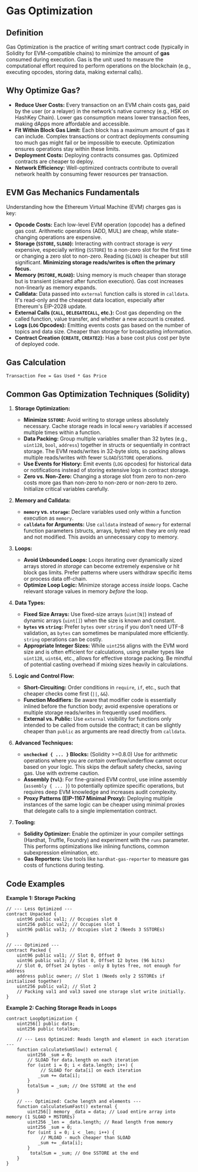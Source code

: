 
# Gas Optimization

## Definition

Gas Optimization is the practice of writing smart contract code (typically in Solidity for EVM-compatible chains) to minimize the amount of **gas** consumed during execution. Gas is the unit used to measure the computational effort required to perform operations on the blockchain (e.g., executing opcodes, storing data, making external calls).

## Why Optimize Gas?

*   **Reduce User Costs:** Every transaction on an EVM chain costs gas, paid by the user (or a relayer) in the network's native currency (e.g., HSK on HashKey Chain). Lower gas consumption means lower transaction fees, making dApps more affordable and accessible.
*   **Fit Within Block Gas Limit:** Each block has a maximum amount of gas it can include. Complex transactions or contract deployments consuming too much gas might fail or be impossible to execute. Optimization ensures operations stay within these limits.
*   **Deployment Costs:** Deploying contracts consumes gas. Optimized contracts are cheaper to deploy.
*   **Network Efficiency:** Well-optimized contracts contribute to overall network health by consuming fewer resources per transaction.

## EVM Gas Mechanics Fundamentals

Understanding how the Ethereum Virtual Machine (EVM) charges gas is key:

*   **Opcode Costs:** Each low-level EVM operation (opcode) has a defined gas cost. Arithmetic operations (ADD, MUL) are cheap, while state-changing operations are expensive.
*   **Storage (`SSTORE`, `SLOAD`):** Interacting with contract storage is *very* expensive, especially writing (`SSTORE`) to a non-zero slot for the first time or changing a zero slot to non-zero. Reading (`SLOAD`) is cheaper but still significant. **Minimizing storage reads/writes is often the primary focus.**
*   **Memory (`MSTORE`, `MLOAD`):** Using memory is much cheaper than storage but is transient (cleared after function execution). Gas cost increases non-linearly as memory expands.
*   **Calldata:** Data passed into `external` function calls is stored in `calldata`. It's read-only and the cheapest data location, especially after Ethereum's EIP-2028 update.
*   **External Calls (`CALL`, `DELEGATECALL`, etc.):** Cost gas depending on the called function, value transfer, and whether a new account is created.
*   **Logs (`LOG` Opcodes):** Emitting events costs gas based on the number of topics and data size. Cheaper than storage for broadcasting information.
*   **Contract Creation (`CREATE`, `CREATE2`):** Has a base cost plus cost per byte of deployed code.

## Gas Calculation

`Transaction Fee = Gas Used * Gas Price`


## Common Gas Optimization Techniques (Solidity)

1.  **Storage Optimization:**
    *   **Minimize `SSTORE`:** Avoid writing to storage unless absolutely necessary. Cache storage reads in local `memory` variables if accessed multiple times within a function.
    *   **Data Packing:** Group multiple variables smaller than 32 bytes (e.g., `uint128`, `bool`, `address`) together in structs or sequentially in contract storage. The EVM reads/writes in 32-byte slots, so packing allows multiple reads/writes with fewer `SLOAD`/`SSTORE` operations.
    *   **Use Events for History:** Emit events (`LOG` opcodes) for historical data or notifications instead of storing extensive logs in contract storage.
    *   **Zero vs. Non-Zero:** Changing a storage slot from zero to non-zero costs more gas than non-zero to non-zero or non-zero to zero. Initialize critical variables carefully.

2.  **Memory and Calldata:**
    *   **`memory` vs. `storage`:** Declare variables used only within a function execution as `memory`.
    *   **`calldata` for Arguments:** Use `calldata` instead of `memory` for external function parameters (structs, arrays, bytes) when they are only read and not modified. This avoids an unnecessary copy to memory.

3.  **Loops:**
    *   **Avoid Unbounded Loops:** Loops iterating over dynamically sized arrays stored *in storage* can become extremely expensive or hit block gas limits. Prefer patterns where users withdraw specific items or process data off-chain.
    *   **Optimize Loop Logic:** Minimize storage access *inside* loops. Cache relevant storage values in memory *before* the loop.

4.  **Data Types:**
    *   **Fixed Size Arrays:** Use fixed-size arrays (`uint[N]`) instead of dynamic arrays (`uint[]`) when the size is known and constant.
    *   **`bytes` vs `string`:** Prefer `bytes` over `string` if you don't need UTF-8 validation, as `bytes` can sometimes be manipulated more efficiently. `string` operations can be costly.
    *   **Appropriate Integer Sizes:** While `uint256` aligns with the EVM word size and is often efficient for calculations, using smaller types like `uint128`, `uint64`, etc., allows for effective storage packing. Be mindful of potential casting overhead if mixing sizes heavily in calculations.

5.  **Logic and Control Flow:**
    *   **Short-Circuiting:** Order conditions in `require`, `if`, etc., such that cheaper checks come first (`||`, `&&`).
    *   **Function Modifiers:** Be aware that modifier code is essentially inlined before the function body; avoid expensive operations or multiple storage reads/writes in frequently used modifiers.
    *   **External vs. Public:** Use `external` visibility for functions only intended to be called from outside the contract; it can be slightly cheaper than `public` as arguments are read directly from `calldata`.

6.  **Advanced Techniques:**
    *   **`unchecked { ... }` Blocks:** (Solidity >=0.8.0) Use for arithmetic operations where you are *certain* overflow/underflow cannot occur based on your logic. This skips the default safety checks, saving gas. Use with extreme caution.
    *   **Assembly (`Yul`):** For fine-grained EVM control, use inline assembly (`assembly { ... }`) to potentially optimize specific operations, but requires deep EVM knowledge and increases audit complexity.
    *   **Proxy Patterns (EIP-1167 Minimal Proxy):** Deploying multiple instances of the same logic can be cheaper using minimal proxies that delegate calls to a single implementation contract.

7.  **Tooling:**
    *   **Solidity Optimizer:** Enable the optimizer in your compiler settings (Hardhat, Truffle, Foundry) and experiment with the `runs` parameter. This performs optimizations like inlining functions, common subexpression elimination, etc.
    *   **Gas Reporters:** Use tools like `hardhat-gas-reporter` to measure gas costs of functions during testing.

## Code Examples

**Example 1: Storage Packing**

```solidity
// --- Less Optimized ---
contract Unpacked {
    uint96 public val1; // Occupies slot 0
    uint256 public val2; // Occupies slot 1
    uint96 public val3; // Occupies slot 2 (Needs 3 SSTOREs)
}

// --- Optimized ---
contract Packed {
    uint96 public val1; // Slot 0, Offset 0
    uint96 public val3; // Slot 0, Offset 12 bytes (96 bits)
    // Slot 0, Offset 24 bytes - only 8 bytes free, not enough for address
    address public owner; // Slot 1 (Needs only 2 SSTOREs if initialized together)
    uint256 public val2; // Slot 2
    // Packing val1 and val3 saved one storage slot write initially.
}
```

**Example 2: Caching Storage Reads in Loops**

```solidity
contract LoopOptimization {
    uint256[] public data;
    uint256 public totalSum;

    // --- Less Optimized: Reads length and element in each iteration ---
    function calculateSumSlow() external {
        uint256 _sum = 0;
        // SLOAD for data.length on each iteration
        for (uint i = 0; i < data.length; i++) {
             // SLOAD for data[i] on each iteration
            _sum += data[i];
        }
        totalSum = _sum; // One SSTORE at the end
    }

    // --- Optimized: Cache length and elements ---
    function calculateSumFast() external {
        uint256[] memory _data = data; // Load entire array into memory (1 SLOAD + MSTOREs)
        uint256 _len = _data.length; // Read length from memory
        uint256 _sum = 0;
        for (uint i = 0; i < _len; i++) {
             // MLOAD - much cheaper than SLOAD
            _sum += _data[i];
        }
         totalSum = _sum; // One SSTORE at the end
    }
}
``` 